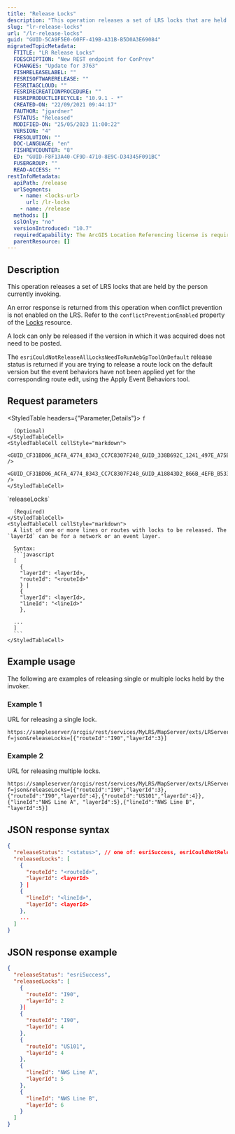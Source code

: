 ```yaml
---
title: "Release Locks"
description: "This operation releases a set of LRS locks that are held by the person currently invoking."
slug: "lr-release-locks"
url: "/lr-release-locks"
guid: "GUID-5CA9F5E0-60FF-419B-A31B-B5D0A3E69084"
migratedTopicMetadata:
  FTITLE: "LR Release Locks"
  FDESCRIPTION: "New REST endpoint for ConPrev"
  FCHANGES: "Update for 3763"
  FISHRELEASELABEL: ""
  FESRISOFTWARERELEASE: ""
  FESRITAGCLOUD: ""
  FESRIRECREATIONPROCEDURE: ""
  FESRIPRODUCTLIFECYCLE: "10.9.1 - *"
  CREATED-ON: "22/09/2021 09:44:17"
  FAUTHOR: "jgardner"
  FSTATUS: "Released"
  MODIFIED-ON: "25/05/2023 11:00:22"
  VERSION: "4"
  FRESOLUTION: ""
  DOC-LANGUAGE: "en"
  FISHREVCOUNTER: "8"
  ED: "GUID-F8F13A40-CF9D-4710-8E9C-D34345F091BC"
  FUSERGROUP: ""
  READ-ACCESS: ""
restInfoMetadata:
  apiPath: /release
  urlSegments:
    - name: <locks-url>
      url: /lr-locks
    - name: /release
  methods: []
  sslOnly: "no"
  versionIntroduced: "10.7"
  requiredCapability: The ArcGIS Location Referencing license is required to use this resource.
  parentResource: []
---
```



## Description

This operation releases a set of LRS locks that are held by the person currently invoking.

An error response is returned from this operation when conflict prevention is not enabled on the LRS. Refer to the `conflictPreventionEnabled` property of the [Locks](/lr-locks) resource.

A lock can only be released if the version in which it was acquired does not need to be posted.

The `esriCouldNotReleaseAllLocksNeedToRunAebGpToolOnDefault` release status is returned if you are trying to release a route lock on the default version but the event behaviors have not been applied yet for the corresponding route edit, using the Apply Event Behaviors tool.

## Request parameters

<StyledTable headers={"Parameter,Details"}>
  <StyledTableRow>
    <StyledTableCell cellStyle="markdown">
      `f`

      (Optional)
    </StyledTableCell>
    <StyledTableCell cellStyle="markdown">
      <GUID_CF31BD86_ACFA_4774_8343_CC7C8307F248_GUID_338B692C_1241_497E_A75E_A120E90C5078 />
      <GUID_CF31BD86_ACFA_4774_8343_CC7C8307F248_GUID_A18843D2_866B_4EFB_B533_9736C6767514 />
    </StyledTableCell>
  </StyledTableRow>
  <StyledTableRow>
    <StyledTableCell cellStyle="markdown">
      `releaseLocks`

      (Required)
    </StyledTableCell>
    <StyledTableCell cellStyle="markdown">
      A list of one or more lines or routes with locks to be released. The `layerId` can be for a network or an event layer.
      
      Syntax:
      ```javascript
      [ 
        {
        "layerId": <layerId>, 
        "routeId": "<routeId>"
        } |
        { 
        "layerId": <layerId>, 
        "lineId": "<lineId>"
        },
      
      ... 
      ]
      ```
    </StyledTableCell>
  </StyledTableRow>
</StyledTable>

## Example usage

The following are examples of releasing single or multiple locks held by the invoker.

<EncodeURLsNote />

### Example 1

URL for releasing a single lock.

```other
https://sampleserver/arcgis/rest/services/MyLRS/MapServer/exts/LRServer/locks/release?f=json&releaseLocks=[{"routeId":"I90","layerId":3}]
```

### Example 2

URL for releasing multiple locks.

```other
https://sampleserver/arcgis/rest/services/MyLRS/MapServer/exts/LRServer/locks/release?f=json&releaseLocks=[{"routeId":"I90","layerId":3},{"routeId":"I90","layerId":4},{"routeId":"US101","layerId":4}},{"lineId":"NWS Line A", "layerId":5},{"lineId":"NWS Line B", "layerId":5}]
```

## JSON response syntax

```json
{
  "releaseStatus": "<status>", // one of: esriSuccess, esriCouldNotReleaseAllLocks, esriCouldNotReleaseAllLocksActiveEditSession, esriCouldNotReleaseAllLocksPostRequired, esriCouldNotReleaseAllLocksOwnedByOtherUsers, esriCouldNotReleaseAllLocksNeedToRunAebGpToolOnDefault
  "releasedLocks": [
    {
      "routeId": "<routeId>",
      "layerId": <layerId>
    } |
    {
      "lineId": "<lineId>",
      "layerId": <layerId>
    },
    ...
  ]
}

```

## JSON response example

```json
{
  "releaseStatus": "esriSuccess",
  "releasedLocks": [
    {
      "routeId": "I90",
      "layerId": 2
    }|
    {
      "routeId": "I90",
      "layerId": 4
    },
    {
      "routeId": "US101",
      "layerId": 4
    },
    {
      "lineId": "NWS Line A",
      "layerId": 5
    },
    {
      "lineId": "NWS Line B",
      "layerId": 6
    }
  ]
}

```
